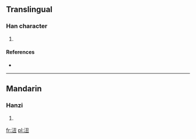 ==Translingual==

===Han character===
{{Han char|rn=85|rad=水|as=04|sn=7|four=|canj=水弓土 (ENG)}}

# {{defn|Han|sort=水04}}

====References====
* {{Han ref|kx=0611.080|dkj=17202|dj=1004.010|hdz=31575.010|uh=6C91|ud=27793}}

----

==Mandarin==

===Hanzi===
{{cmn-hanzi|pin=[[róu]] ([[rou2]])|wg=jou<sup>2</sup>}}

# {{defn|lang=cmn|sort=水04}}

[[fr:沑]]
[[pl:沑]]